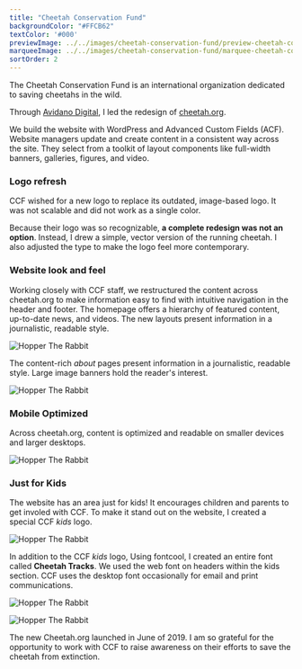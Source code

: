 ```yaml
---
title: "Cheetah Conservation Fund"
backgroundColor: "#FFCB62"
textColor: '#000'
previewImage: ../../images/cheetah-conservation-fund/preview-cheetah-conservation-fund.jpg
marqueeImage: ../../images/cheetah-conservation-fund/marquee-cheetah-conservation-fund.jpg
sortOrder: 2
---
```



<IntroBlock>

The Cheetah Conservation Fund is an international organization dedicated to saving cheetahs in the wild.

</IntroBlock>

<TextBlock>

Through [Avidano Digital](/portfolio/avidano-digital), I led the redesign of [cheetah.org](https://cheetah.org).

We build the website with WordPress and Advanced Custom Fields (ACF). Website managers update and create content in a consistent way across the site. They select from a toolkit of layout components like full-width banners, galleries, figures, and video.

</TextBlock>


<TextBlock>

### Logo refresh

CCF wished for a new logo to replace its outdated, image-based logo. It was not scalable and did not work as a single color. 

Because their logo was so recognizable, **a complete redesign was not an option**. Instead, I drew a simple, vector version of the running cheetah. I also adjusted the type to make the logo feel more contemporary.

</TextBlock>

<LogoRedesign />

<TextBlock>

### Website look and feel

Working closely with CCF staff, we restructured the content across cheetah.org to make information easy to find with intuitive navigation in the header and footer. The homepage offers a hierarchy of featured content, up-to-date news, and videos. The new layouts present information in a journalistic, readable style.

</TextBlock>

<FigureSingleBlock lightbox={true}>

![Hopper The Rabbit](../../images/cheetah-conservation-fund/grid-desktop-cheetah-conservation-fund-01.jpg)
    
</FigureSingleBlock>

<TextBlock>

The content-rich *about* pages present information in a journalistic, readable style. Large image banners hold the reader's interest.

</TextBlock>

<FigureSingleBlock lightbox={true}>

![Hopper The Rabbit](../../images/cheetah-conservation-fund/grid-desktop-cheetah-conservation-fund-02.jpg)
    
</FigureSingleBlock>

<TextBlock>

### Mobile Optimized

Across cheetah.org, content is optimized and readable on smaller devices and larger desktops.

</TextBlock>

<FigureSingleBlock>

![Hopper The Rabbit](../../images/cheetah-conservation-fund/grid-mobile-cheetah-conservation-fund.jpg)
    
</FigureSingleBlock>

<TextBlock>

### Just for Kids

The website has an area just for kids! It encourages children and parents to get involed with CCF. To make it stand out on the website, I created a special CCF *kids* logo.

</TextBlock>

<FigureSingleBlock caption="A logo for the Kids pages of cheetah.org">

![Hopper The Rabbit](../../images/logo-collection/ccf-kids.jpg)
    
</FigureSingleBlock>

<TextBlock>

In addition to the CCF *kids* logo, Using fontcool, I created an entire font called **Cheetah Tracks**. We used the web font on headers within the kids section. CCF uses the desktop font occasionally for email and print communications. 

</TextBlock>

<FigureSingleBlock caption="Logo for the Kids pages of cheetah.org">

![Hopper The Rabbit](../../images/cheetah-conservation-fund/cheetah-tracks-font.jpg)
    
</FigureSingleBlock>

<FigureSingleBlock>

![Hopper The Rabbit](../../images/cheetah-conservation-fund/page-ccf-kids.jpg)
    
</FigureSingleBlock>

<TextBlock>

The new Cheetah.org launched in June of 2019. I am so grateful for the opportunity to work with CCF to raise awareness on their efforts to save the cheetah from extinction.

</TextBlock>

<LiveProjectLink linkURL="https://cheetah.org/" />